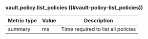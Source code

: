 ### vault.policy.list_policies ((#vault-policy-list_policies))

Metric type | Value | Description
----------- | ----- | -----------
summary     | ms    | Time required to list all policies